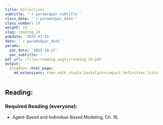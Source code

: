 ```yaml
---
title: Collectives
subtitle: '`r params$par_subtitle`'
class_date: '`r params$par_date`'
class_number: 19
weight: 19
slug: reading_19
pubdate: '2025-07-31'
date: '`r params$par_date`'
params:
  par_date: '2025-10-27'
  par_subtitle: ~
pdf_url: /files/reading_asgts/reading_19.pdf
output:
  blogdown::html_page:
    md_extensions: +tex_math_single_backslash+compact_definition_lists
---
```

## Reading:

### Required Reading (everyone):

* Agent-Based and Individual-Based Modeling, Ch. 16.

